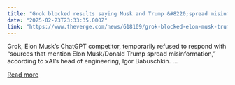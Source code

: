 ```yaml
---
title: "Grok blocked results saying Musk and Trump &#8220;spread misinformation&#8221;"
date: "2025-02-23T23:33:35.000Z"
link: "https://www.theverge.com/news/618109/grok-blocked-elon-musk-trump-misinformation"
---
```


Grok, Elon Musk’s ChatGPT competitor, temporarily refused to respond with “sources that mention Elon Musk/Donald Trump spread misinformation,” according to xAI’s head of engineering, Igor Babuschkin. ...

[Read more](https://www.theverge.com/news/618109/grok-blocked-elon-musk-trump-misinformation)

